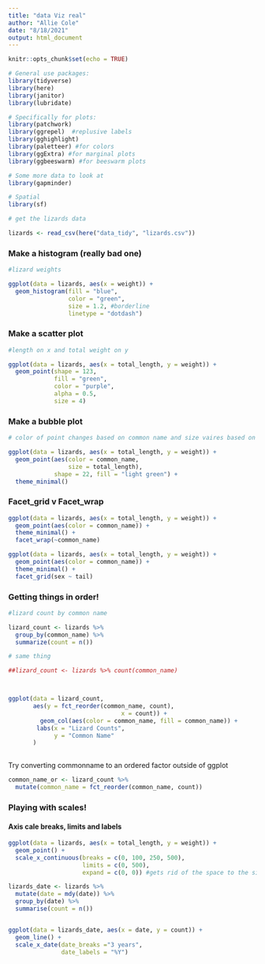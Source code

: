 ```yaml
---
title: "data Viz real"
author: "Allie Cole"
date: "8/18/2021"
output: html_document
---
```


```r
knitr::opts_chunk$set(echo = TRUE)

# General use packages:
library(tidyverse)
library(here)
library(janitor)
library(lubridate)

# Specifically for plots:
library(patchwork)
library(ggrepel)  #replusive labels
library(gghighlight) 
library(paletteer) #for colors 
library(ggExtra) #for marginal plots
library(ggbeeswarm) #for beeswarm plots

# Some more data to look at
library(gapminder)

# Spatial
library(sf)
```


```r
# get the lizards data 

lizards <- read_csv(here("data_tidy", "lizards.csv"))

```

### Make a histogram (really bad one)

```r
#lizard weights

ggplot(data = lizards, aes(x = weight)) +
  geom_histogram(fill = "blue", 
                 color = "green", 
                 size = 1.2, #borderline
                 linetype = "dotdash")
```


### Make a scatter plot 

```r
#length on x and total weight on y 

ggplot(data = lizards, aes(x = total_length, y = weight)) +
  geom_point(shape = 123, 
             fill = "green", 
             color = "purple", 
             alpha = 0.5, 
             size = 4)
```


### Make a bubble plot 


```r
# color of point changes based on common name and size vaires based on total length 

ggplot(data = lizards, aes(x = total_length, y = weight)) +
  geom_point(aes(color = common_name, 
                 size = total_length),
             shape = 22, fill = "light green") +
  theme_minimal()

```

### Facet_grid v Facet_wrap



```r
ggplot(data = lizards, aes(x = total_length, y = weight)) +
  geom_point(aes(color = common_name)) +
  theme_minimal() +
  facet_wrap(~common_name)
```


```r
ggplot(data = lizards, aes(x = total_length, y = weight)) +
  geom_point(aes(color = common_name)) +
  theme_minimal() +
  facet_grid(sex ~ tail)
```

### Getting things in order!

```r
#lizard count by common name 

lizard_count <- lizards %>% 
  group_by(common_name) %>% 
  summarize(count = n())

# same thing 

##lizard_count <- lizards %>% count(common_name)



ggplot(data = lizard_count, 
       aes(y = fct_reorder(common_name, count), 
                                x = count)) + 
         geom_col(aes(color = common_name, fill = common_name)) +
        labs(x = "Lizard Counts",
             y = "Common Name"
       )
  
```


Try converting commonname to an ordered factor outside of ggplot 

```r
common_name_or <- lizard_count %>% 
  mutate(common_name = fct_reorder(common_name, count))
```


### Playing with scales!
#### Axis cale breaks, limits and labels 

```r
ggplot(data = lizards, aes(x = total_length, y = weight)) +
  geom_point() +
  scale_x_continuous(breaks = c(0, 100, 250, 500), 
                     limits = c(0, 500), 
                     expand = c(0, 0)) #gets rid of the space to the side
```


```r
lizards_date <- lizards %>% 
  mutate(date = mdy(date)) %>% 
  group_by(date) %>% 
  summarise(count = n())


ggplot(data = lizards_date, aes(x = date, y = count)) +
  geom_line() + 
  scale_x_date(date_breaks ="3 years", 
               date_labels = "%Y")
```






























